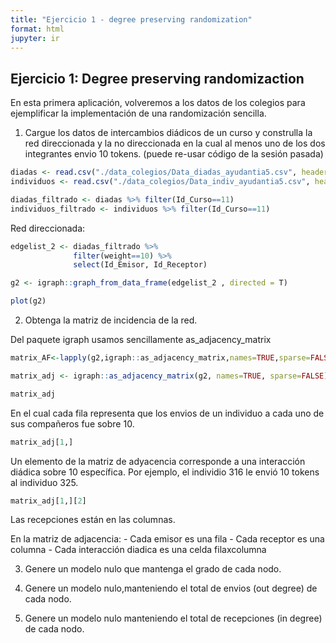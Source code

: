 ```yaml
---
title: "Ejercicio 1 - degree preserving randomization"
format: html
jupyter: ir
---
```


## Ejercicio 1: Degree preserving randomizaction

En esta primera aplicación, volveremos a los datos de los colegios para ejemplificar la implementación de una randomización sencilla.

1.  Cargue los datos de intercambios diádicos de un curso y construlla la red direccionada y la no direccionada en la cual al menos uno de los dos integrantes envio 10 tokens. (puede re-usar código de la sesión pasada)

```r
diadas <- read.csv("./data_colegios/Data_diadas_ayudantia5.csv", header=T, sep = ',')
individuos <- read.csv("./data_colegios/Data_indiv_ayudantia5.csv", header=T, sep = ',')
```


```r
diadas_filtrado <- diadas %>% filter(Id_Curso==11)
individuos_filtrado <- individuos %>% filter(Id_Curso==11)
```


Red direccionada:

```r

edgelist_2 <- diadas_filtrado %>% 
              filter(weight==10) %>%
              select(Id_Emisor, Id_Receptor)

g2 <- igraph::graph_from_data_frame(edgelist_2 , directed = T)

plot(g2)
```


2.  Obtenga la matriz de incidencia de la red.


Del paquete igraph usamos sencillamente as_adjacency_matrix


```r
matrix_AF<-lapply(g2,igraph::as_adjacency_matrix,names=TRUE,sparse=FALSE, attr="weight" ) #matrices de ayacencia_Full muestra

```

```r
matrix_adj <- igraph::as_adjacency_matrix(g2, names=TRUE, sparse=FALSE)

matrix_adj
```

En el cual cada fila representa que los envios de un individuo a cada uno de sus compañeros fue sobre 10.

```r
matrix_adj[1,]
```


Un elemento de la matriz de adyacencia corresponde a una interacción diádica sobre 10 específica. Por ejemplo, el individio 316 le envió 10 tokens al individuo 325.

```r
matrix_adj[1,][2]
```

Las recepciones están en las columnas.

En la matriz de adjacencia:
- Cada emisor es una fila
- Cada receptor es una columna 
- Cada interacción diadica es una celda filaxcolumna


3.  Genere un modelo nulo que mantenga el grado de cada nodo.



4.  Genere un modelo nulo,manteniendo el total de envios (out degree) de cada nodo.

5.  Genere un modelo nulo manteniendo el total de recepciones (in degree) de cada nodo.